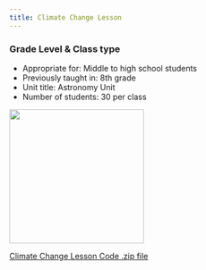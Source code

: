 ```yaml
---
title: Climate Change Lesson
---
```

::: column-margin
### Grade Level & Class type

-   Appropriate for: Middle to high school students
-   Previously taught in: 8th grade
-   Unit title: Astronomy Unit
-   Number of students: 30 per class

![](https://lewis-and-clark-data-science.github.io/6-12-Data-Science-Resources/files/figures/climate_image.png){fig-align="left" fig-alt="planets and sun" height="2.5in"}
:::




[Climate Change Lesson Code .zip file](https://lewis-and-clark-data-science.github.io/6-12-Data-Science-Resources/files/lesson_code_zips/ClimateChangeLessonCode.zip)
